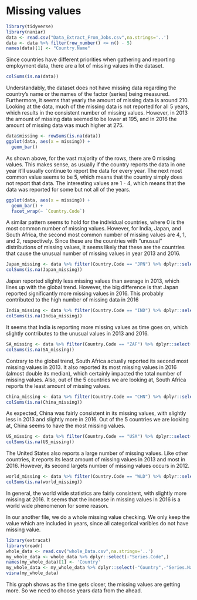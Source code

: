 
# Missing values

```{r error=FALSE, message=FALSE, warning=FALSE}
library(tidyverse)
library(naniar)
data <- read.csv("Data_Extract_From_Jobs.csv",na.strings='..')
data <- data %>% filter(row_number() <= n() - 5)
names(data)[1] <- "Country.Name"
```

Since countries have different priorities when gathering and reporting employment data, there are a lot of missing values in the dataset.

```{r}
colSums(is.na(data))
```
Understandably, the dataset does not have missing data regarding the country's name or the names of the factor (series) being measured. Furthermore, it seems that yearly the amount of missing data is around 210. Looking at the data, much of the missing data is not reported for all 5 years, which results in the consistent number of missing values. However, in 2013 the amount of missing data seemed to be lower at 195, and in 2016 the amount of missing data was much higher at 275.

```{r}
data$missing <- rowSums(is.na(data))
ggplot(data, aes(x = missing)) +
  geom_bar()
```

As shown above, for the vast majority of the rows, there are 0 missing values. This makes sense, as usually if the country reports the data in one year it'll usually continue to report the data for every year.  The next most common value seems to be 5, which means that the country simply does not report that data. The interesting values are 1 - 4, which means that the data was reported for some but not all of the years.

```{r}
ggplot(data, aes(x = missing)) +
  geom_bar() +
  facet_wrap(~ `Country.Code`)
```


A similar pattern seems to hold for the individual countries, where 0 is the most common number of missing values. However, for India, Japan, and South Africa, the second most common number of missing values are 4, 1, and 2, respectively. Since these are the countries with "unusual" distributions of missing values, it seems likely that these are the countries that cause the unusual number of missing values in year 2013 and 2016.

```{r}
Japan_missing <- data %>% filter(Country.Code == "JPN") %>% dplyr::select(X2012..YR2012., X2013..YR2013., X2014..YR2014., X2015..YR2015., X2016..YR2016.) 
colSums(is.na(Japan_missing))
```
Japan reported slightly less missing values than average in 2013, which lines up with the global trend. However, the big difference is that Japan reported significantly more missing values in 2016. This probably contributed to the high number of missing data in 2016

```{r}
India_missing <- data %>% filter(Country.Code == "IND") %>% dplyr::select(X2012..YR2012., X2013..YR2013., X2014..YR2014., X2015..YR2015., X2016..YR2016.) 
colSums(is.na(India_missing))
```

It seems that India is reporting more missing values as time goes on, which slightly contributes to the unusual values in 2013 and 2016.

```{r}
SA_missing <- data %>% filter(Country.Code == "ZAF") %>% dplyr::select(X2012..YR2012., X2013..YR2013., X2014..YR2014., X2015..YR2015., X2016..YR2016.) 
colSums(is.na(SA_missing))
```

Contrary to the global trend, South Africa actually reported its second most missing values in 2013. It also reported its most missing values in 2016 (almost double its median), which certainly impacted the total number of missing values. Also, out of the 5 countries we are looking at, South Africa reports the least amount of missing values.

```{r}
China_missing <- data %>% filter(Country.Code == "CHN") %>% dplyr::select(X2012..YR2012., X2013..YR2013., X2014..YR2014., X2015..YR2015., X2016..YR2016.) 
colSums(is.na(China_missing))
```

As expected, China was fairly consistent in its missing values, with slightly less in 2013 and slightly more in 2016. Out of the 5 countries we are looking at, China seems to have the most missing values.

```{r}
US_missing <- data %>% filter(Country.Code == "USA") %>% dplyr::select(X2012..YR2012., X2013..YR2013., X2014..YR2014., X2015..YR2015., X2016..YR2016.) 
colSums(is.na(US_missing))
```
The United States also reports a large number of missing values. Like other countries, it reports its least amount of missing values in 2013 and most in 2016. However, its second largets number of missing values occurs in 2012.

```{r}
world_missing <- data %>% filter(Country.Code == "WLD") %>% dplyr::select(X2012..YR2012., X2013..YR2013., X2014..YR2014., X2015..YR2015., X2016..YR2016.) 
colSums(is.na(world_missing))
```

In general, the world wide statistics are fairly consistent, with slightly more missing at 2016. It seems that the increase in missing values in 2016 is a world wide phenomenon for some reason.


In our another file, we do a whole missing value checking. We only keep the value which are included in years, since all categorical varibles do not have missing value.
```{r}
library(extracat)
library(readr)
whole_data <- read.csv("whole_Data.csv",na.strings='..')
my_whole_data <- whole_data %>% dplyr::select(-"Series.Code",)
names(my_whole_data)[1] <- 'Country'
my_whole_data <- my_whole_data %>% dplyr::select(-"Country",-"Series.Name")
visna(my_whole_data)
```

This graph shows as the time gets closer, the missing values are getting more. So we need to choose years data from the ahead.

